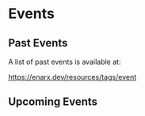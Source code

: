 # Events

## Past Events

A list of past events is available at:

https://enarx.dev/resources/tags/event


## Upcoming Events